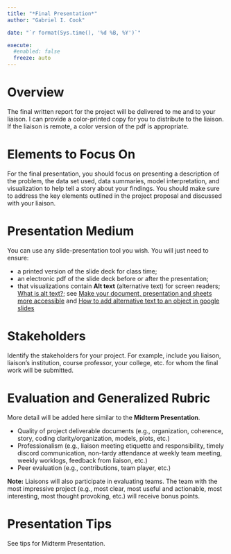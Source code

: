```yaml
---
title: "*Final Presentation*"
author: "Gabriel I. Cook"

date: "`r format(Sys.time(), '%d %B, %Y')`"

execute:
  #enabled: false
  freeze: auto
---
```


# **Overview**

The final written report for the project will be delivered to me and to your liaison. I can provide a color-printed copy for you to distribute to the liaison. If the liaison is remote, a color version of the pdf is appropriate.


# **Elements to Focus On**

For the final presentation, you should focus on presenting a description of the problem, the data set used, data summaries, model interpretation, and visualization to help tell a story about your findings. You should make sure to address the key elements outlined in the project proposal and discussed with your liaison. 


# **Presentation Medium**

You can use any slide-presentation tool you wish. You will just need to ensure:

* a printed version of the slide deck for class time;
* an electronic pdf of the slide deck before or after the presentation;
* that visualizations contain **Alt text** (alternative text) for screen readers; [What is alt text?](https://accessibility.huit.harvard.edu/describe-content-images); see [Make your document, presentation and sheets more accessible](https://support.google.com/docs/answer/6199477?hl=en-GB) and [How to add alternative text to an object in google slides](https://www.howtogeek.com/450847/how-to-add-alternative-text-to-an-object-in-google-slides/) 


# **Stakeholders**

Identify the stakeholders for your project. For example, include you liaison, liaison's institution, course professor, your college, etc. for whom the final work will be submitted.  


# **Evaluation and Generalized Rubric**

More detail will be added here similar to the **Midterm Presentation**.

-   Quality of project deliverable documents (e.g., organization, coherence, story, coding clarity/organization, models, plots, etc.)
-   Professionalism (e.g., liaison meeting etiquette and responsibility, timely discord communication, non-tardy attendance at weekly team meeting, weekly worklogs, feedback from liaison, etc.)
-   Peer evaluation (e.g., contributions, team player, etc.)

**Note:** Liaisons will also participate in evaluating teams. The team with the most impressive project (e.g., most clear, most useful and actionable, most interesting, most thought provoking, etc.) will receive bonus points.


# **Presentation Tips**

See tips for Midterm Presentation.
